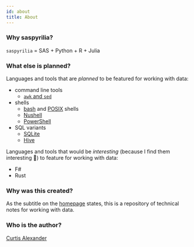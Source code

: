 ```yaml
---
id: about
title: About
---
```


### Why saspyrilia?
`saspyrilia` = SAS + Python + R + Julia

### What else is planned?
Languages and tools that are *planned* to be featured for working with data:
- command line tools
    - [`awk` and `sed`](https://tldp.org/LDP/abs/html/sedawk.html)
- shells
    - [bash](https://tldp.org/LDP/abs/html/) and [POSIX](https://www.grymoire.com/Unix/Sh.html) shells
    - [Nushell](https://www.nushell.sh/)
    - [PowerShell](https://docs.microsoft.com/en-us/powershell/scripting/overview?view=powershell-7)
- SQL variants
    - [SQLite](https://www.sqlite.org/index.html)
    - [Hive](https://cwiki.apache.org/confluence/display/Hive/LanguageManual)

Languages and tools that would be *interesting* (because I find them interesting 🤔) to feature for working with data:
- F#
- Rust

### Why was this created?
As the subtitle on the [homepage](/) states, this is a repository of technical notes for working with data.

### Who is the author?
[Curtis Alexander](https://github.com/curtisalexander)
